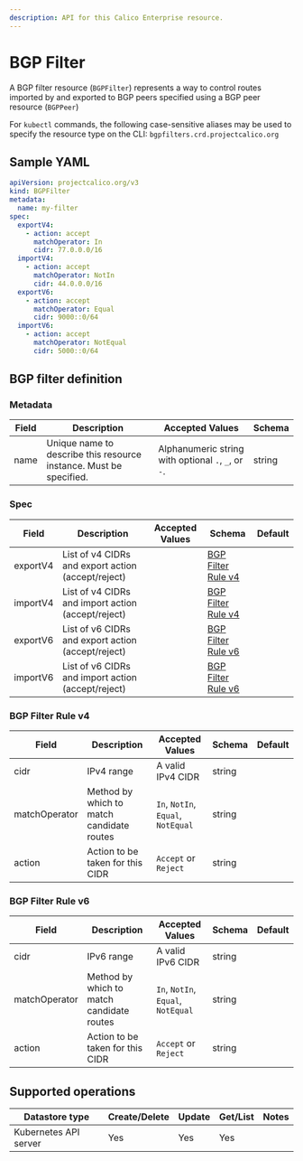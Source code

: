 ```yaml
---
description: API for this Calico Enterprise resource.
---
```


# BGP Filter

A BGP filter resource (`BGPFilter`) represents a way to control
routes imported by and exported to BGP peers specified using a
BGP peer resource (`BGPPeer`)

For `kubectl` commands, the following case-sensitive aliases may
be used to specify the resource type on the CLI: `bgpfilters.crd.projectcalico.org`

## Sample YAML

```yaml
apiVersion: projectcalico.org/v3
kind: BGPFilter
metadata:
  name: my-filter
spec:
  exportV4:
    - action: accept
      matchOperator: In
      cidr: 77.0.0.0/16
  importV4:
    - action: accept
      matchOperator: NotIn
      cidr: 44.0.0.0/16
  exportV6:
    - action: accept
      matchOperator: Equal
      cidr: 9000::0/64
  importV6:
    - action: accept
      matchOperator: NotEqual
      cidr: 5000::0/64
```

## BGP filter definition

### Metadata

| Field | Description                                                        | Accepted Values                                     | Schema |
| ----- | ------------------------------------------------------------------ | --------------------------------------------------- | ------ |
| name  | Unique name to describe this resource instance. Must be specified. | Alphanumeric string with optional `.`, `_`, or `-`. | string |

### Spec

| Field    | Description                                        | Accepted Values | Schema                                    | Default |
| -------- | -------------------------------------------------- | --------------- | ----------------------------------------- | ------- |
| exportV4 | List of v4 CIDRs and export action (accept/reject) |                 | [BGP Filter Rule v4](#bgp-filter-rule-v4) |         |
| importV4 | List of v4 CIDRs and import action (accept/reject) |                 | [BGP Filter Rule v4](#bgp-filter-rule-v4) |         |
| exportV6 | List of v6 CIDRs and export action (accept/reject) |                 | [BGP Filter Rule v6](#bgp-filter-rule-v6) |         |
| importV6 | List of v6 CIDRs and import action (accept/reject) |                 | [BGP Filter Rule v6](#bgp-filter-rule-v6) |         |

### BGP Filter Rule v4

| Field         | Description                               | Accepted Values                    | Schema | Default |
| ------------- | ----------------------------------------- | ---------------------------------- | ------ | ------- |
| cidr          | IPv4 range                                | A valid IPv4 CIDR                  | string |         |
| matchOperator | Method by which to match candidate routes | `In`, `NotIn`, `Equal`, `NotEqual` | string |         |
| action        | Action to be taken for this CIDR          | `Accept` or `Reject`               | string |         |

### BGP Filter Rule v6

| Field         | Description                               | Accepted Values                    | Schema | Default |
| ------------- | ----------------------------------------- | ---------------------------------- | ------ | ------- |
| cidr          | IPv6 range                                | A valid IPv6 CIDR                  | string |         |
| matchOperator | Method by which to match candidate routes | `In`, `NotIn`, `Equal`, `NotEqual` | string |         |
| action        | Action to be taken for this CIDR          | `Accept` or `Reject`               | string |         |

## Supported operations

| Datastore type        | Create/Delete | Update | Get/List | Notes |
| --------------------- | ------------- | ------ | -------- | ----- |
| Kubernetes API server | Yes           | Yes    | Yes      |       |
